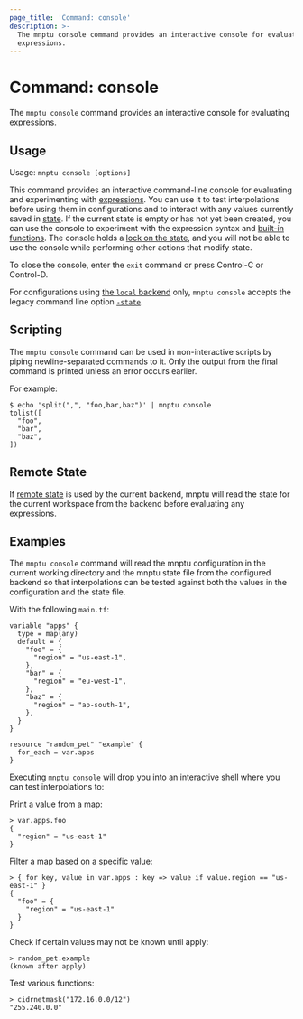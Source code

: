 ```yaml
---
page_title: 'Command: console'
description: >-
  The mnptu console command provides an interactive console for evaluating
  expressions.
---
```


# Command: console

The `mnptu console` command provides an interactive console for
evaluating [expressions](/mnptu/language/expressions).

## Usage

Usage: `mnptu console [options]`

This command provides an interactive command-line console for evaluating and
experimenting with [expressions](/mnptu/language/expressions).
You can use it to test interpolations before using them in configurations
and to interact with any values currently saved in
[state](/mnptu/language/state). If the current state is empty or has not yet been created, you can use the console to experiment with the expression syntax and
[built-in functions](/mnptu/language/functions). The console holds a [lock on the state](/mnptu/language/state/locking), and you will not be able to use the console while performing other actions that modify state.

To close the console, enter the `exit` command or press Control-C
or Control-D.

For configurations using
[the `local` backend](/mnptu/language/settings/backends/local) only,
`mnptu console` accepts the legacy command line option
[`-state`](/mnptu/language/settings/backends/local#command-line-arguments).

## Scripting

The `mnptu console` command can be used in non-interactive scripts
by piping newline-separated commands to it. Only the output from the
final command is printed unless an error occurs earlier.

For example:

```shell
$ echo 'split(",", "foo,bar,baz")' | mnptu console
tolist([
  "foo",
  "bar",
  "baz",
])
```

## Remote State

If [remote state](/mnptu/language/state/remote) is used by the current backend,
mnptu will read the state for the current workspace from the backend
before evaluating any expressions.

## Examples

The `mnptu console` command will read the mnptu configuration in the
current working directory and the mnptu state file from the configured
backend so that interpolations can be tested against both the values in the
configuration and the state file.

With the following `main.tf`:

```hcl
variable "apps" {
  type = map(any)
  default = {
    "foo" = {
      "region" = "us-east-1",
    },
    "bar" = {
      "region" = "eu-west-1",
    },
    "baz" = {
      "region" = "ap-south-1",
    },
  }
}

resource "random_pet" "example" {
  for_each = var.apps
}
```

Executing `mnptu console` will drop you into an interactive shell where you
can test interpolations to:

Print a value from a map:

```
> var.apps.foo
{
  "region" = "us-east-1"
}
```

Filter a map based on a specific value:

```
> { for key, value in var.apps : key => value if value.region == "us-east-1" }
{
  "foo" = {
    "region" = "us-east-1"
  }
}
```

Check if certain values may not be known until apply:

```
> random_pet.example
(known after apply)
```

Test various functions:

```
> cidrnetmask("172.16.0.0/12")
"255.240.0.0"
```
